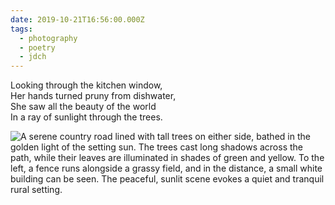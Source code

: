 ```yaml
---
date: 2019-10-21T16:56:00.000Z
tags:
  - photography
  - poetry
  - jdch
---
```

Looking through the kitchen window,<br/>
Her hands turned pruny from dishwater,<br/>
She saw all the beauty of the world<br/>
In a ray of sunlight through the trees.

![A serene country road lined with tall trees on either side, bathed in the golden light of the setting sun. The trees cast long shadows across the path, while their leaves are illuminated in shades of green and yellow. To the left, a fence runs alongside a grassy field, and in the distance, a small white building can be seen. The peaceful, sunlit scene evokes a quiet and tranquil rural setting.](/assets/photos/20191021-IMG_3318.jpg)
